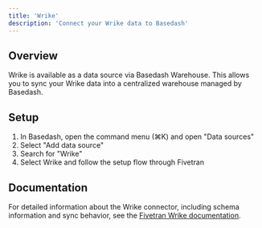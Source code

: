 ```yaml
---
title: 'Wrike'
description: 'Connect your Wrike data to Basedash'
---
```


## Overview

Wrike is available as a data source via Basedash Warehouse. This allows you to sync your Wrike data into a centralized warehouse managed by Basedash.

## Setup

1. In Basedash, open the command menu (⌘K) and open "Data sources"
2. Select "Add data source"
3. Search for "Wrike"
4. Select Wrike and follow the setup flow through Fivetran

## Documentation

For detailed information about the Wrike connector, including schema information and sync behavior, see the [Fivetran Wrike documentation](https://fivetran.com/docs/connectors/applications/wrike).
